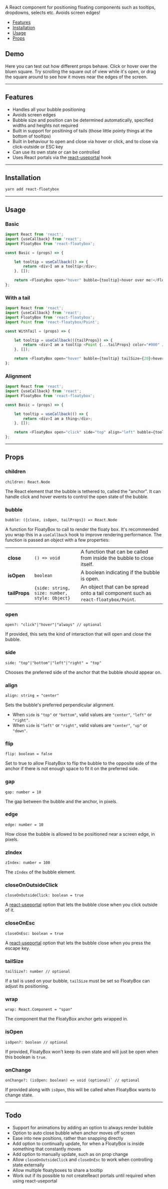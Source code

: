 
A React component for positioning floating components such as tooltips, dropdowns, selects etc. Avoids screen edges!

- [Features](#features)
- [Installation](#installation)
- [Usage](#usage)
- [Props](#props)

## Demo

Here you can test out how different props behave. Click or hover over the bluen square.
Try scrolling the square out of view while it's open, or drag the square around to see how it moves near the edges of the screen.

<DragMe />

---

## Features

- Handles all your bubble positioning
- Avoids screen edges
- Bubble size and position can be determined automatically, specified widths and heights not required
- Built in support for positining of tails (those little pointy things at the bottom of tooltips)
- Built in behaviour to open and close via hover or click, and to close via click-outside or ESC key
- Can use its own state or can be controlled
- Uses React portals via the [react-useportal](https://github.com/alex-cory/react-useportal) hook

---

## Installation

```bash
yarn add react-floatybox
```

---

## Usage

### Basic

```js
import React from 'react';
import {useCallback} from 'react';
import FloatyBox from 'react-floatybox';

const Basic = (props) => {

    let tooltip = useCallback(() => {
        return <div>I am a tooltip</div>;
    }, []);

    return <FloatyBox open="hover" bubble={tooltip}>hover over me!</FloatyBox>;
};
```

### With a tail

```js
import React from 'react';
import {useCallback} from 'react';
import FloatyBox from 'react-floatybox';
import Point from 'react-floatybox/Point';

const WithTail = (props) => {

    let tooltip = useCallback(({tailProps}) => {
        return <div>I am a tooltip <Point {...tailProps} color="#000" /></div>;
    }, []);

    return <FloatyBox open="hover" bubble={tooltip} tailSize={20}>hover over me!</FloatyBox>
};
```

### Alignment

```js
import React from 'react';
import {useCallback} from 'react';
import FloatyBox from 'react-floatybox';

const Basic = (props) => {

    let tooltip = useCallback(() => {
        return <div>I am a thing</div>;
    }, []);

    return <FloatyBox open="click" side="top" align="left" bubble={tooltip}>click me!</FloatyBox>;
};
```

---

## Props

### children

```flow
children: React.Node
```

The React element that the bubble is tethered to, called the "anchor".
It can handle click and hover events to control the open state of the bubble.

### bubble

```flow
bubble: ({close, isOpen, tailProps}) => React.Node
```

A function for FloatyBox to call to render the floaty box.
It's recommended you wrap this in a `useCallback` hook to improve rendering performance.
The function is passed an object with a few properties:

|               |                                               |                                                                                     |
| ------------- | --------------------------------------------- | ----------------------------------------------------------------------------------- |
| **close**     | `() => void`                                  | A function that can be called from inside the bubble to close itself.               |
| **isOpen**    | `boolean`                                     | A boolean indicating if the bubble is open.                                         |
| **tailProps** | `{side: string, size: number, style: Object}` | An object that can be spread onto a tail component such as `react-floatybox/Point`. |

### open

```flow
open?: "click"|"hover"|"always" // optional
```

If provided, this sets the kind of interaction that will open and close the bubble.

### side

```flow
side: "top"|"bottom"|"left"|"right" = "top"
```

Chooses the preferred side of the anchor that the bubble should appear on.

### align

```flow
align: string = "center"
```

Sets the bubble's preferred perpendicular alignment.
- When `side` is `"top"` or `"bottom"`, valid values are `"center"`, `"left"` or `"right"`.
- When `side` is `"left"` or `"right"`, valid values are `"center"`, `"up"` or `"down"`.

### flip

```flow
flip: boolean = false
```

Set to true to allow FloatyBox to flip the bubble to the opposite side of the anchor if there is not enough space to fit it on the preferred side.


### gap

```flow
gap: number = 10
```

The gap between the bubble and the anchor, in pixels.

### edge

```flow
edge: number = 10
```

How close the bubble is allowed to be posiitioned near a screen edge, in pixels.

### zIndex

```flow
zIndex: number = 100
```

The `zIndex` of the bubble element.

### closeOnOutsideClick

```flow
closeOnOutsideClick: boolean = true
```

A [react-useportal](https://github.com/alex-cory/react-useportal) option that lets the bubble close when you click outside of it.

### closeOnEsc

```flow
closeOnEsc: boolean = true
```

A [react-useportal](https://github.com/alex-cory/react-useportal) option that lets the bubble close when you press the escape key.

### tailSize

```flow
tailSize?: number // optional
```

If a tail is used on your bubble, `tailSize` must be set so FloatyBox can adjust its positioning.

### wrap

```flow
wrap: React.Component = "span"
```

The component that the FloatyBox anchor gets wrapped in.

### isOpen

```flow
isOpen?: boolean // optional
```

If provided, FloatyBox won't keep its own state and will just be open when this boolean is `true`.

### onChange

```flow
onChange?: (isOpen: boolean) => void (optional)` // optional
```

If provided along with `isOpen`, this will be called when FloatyBox wants to change state.

---

## Todo

- Support for animations by adding an option to always render bubble
- Option to auto close bubble when anchor moves off screen
- Ease into new positions, rather than snapping directly
- Add option to continually update, for when a FloatyBox is inside something that constantly moves
- Add option to manually update, such as on prop change
- Allow `closeOnOutsideClick` and `closeOnEsc` to work when controlling state externally
- Allow multiple floatyboxes to share a tooltip
- Work out if its possible to not createReact portals until required when using react-useportal
